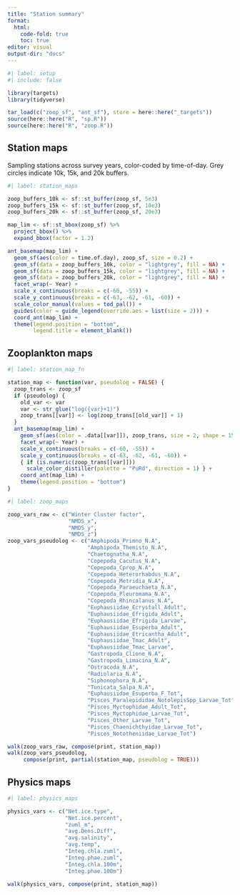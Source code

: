 ```yaml
---
title: "Station summary"
format:
  html:
    code-fold: true
    toc: true
editor: visual
output-dir: "docs"
---
```


```r
#| label: setup
#| include: false

library(targets)
library(tidyverse)

tar_load(c("zoop_sf", "ant_sf"), store = here::here("_targets"))
source(here::here("R", "sp.R"))
source(here::here("R", "zoop.R"))
```

## Station maps

Sampling stations across survey years, color-coded by time-of-day. Grey circles indicate 10k, 15k, and 20k buffers.

```r
#| label: station_maps

zoop_buffers_10k <- sf::st_buffer(zoop_sf, 5e3)
zoop_buffers_15k <- sf::st_buffer(zoop_sf, 10e3)
zoop_buffers_20k <- sf::st_buffer(zoop_sf, 20e3)

map_lim <- sf::st_bbox(zoop_sf) %>% 
  project_bbox() %>% 
  expand_bbox(factor = 1.2)

ant_basemap(map_lim) +
  geom_sf(aes(color = time.of.day), zoop_sf, size = 0.2) +
  geom_sf(data = zoop_buffers_10k, color = "lightgrey", fill = NA) +
  geom_sf(data = zoop_buffers_15k, color = "lightgrey", fill = NA) +
  geom_sf(data = zoop_buffers_20k, color = "lightgrey", fill = NA) +
  facet_wrap(~ Year) +
  scale_x_continuous(breaks = c(-60, -55)) +
  scale_y_continuous(breaks = c(-63, -62, -61, -60)) +
  scale_color_manual(values = tod_pal()) +
  guides(color = guide_legend(override.aes = list(size = 2))) +
  coord_ant(map_lim) +
  theme(legend.position = "bottom",
        legend.title = element_blank())
```

## Zooplankton maps

```r
#| label: station_map_fn

station_map <- function(var, pseudolog = FALSE) {
  zoop_trans <- zoop_sf
  if (pseudolog) {
    old_var <- var 
    var <- str_glue("log({var}+1)")
    zoop_trans[[var]] <- log(zoop_trans[[old_var]] + 1)
  }
  ant_basemap(map_lim) +
    geom_sf(aes(color = .data[[var]]), zoop_trans, size = 2, shape = 15) +
    facet_wrap(~ Year) +
    scale_x_continuous(breaks = c(-60, -55)) +
    scale_y_continuous(breaks = c(-63, -62, -61, -60)) +
    { if (is.numeric(zoop_trans[[var]])) 
      scale_color_distiller(palette = "PuRd", direction = 1) } +
    coord_ant(map_lim) +
    theme(legend.position = "bottom")
}

```

```r
#| label: zoop_maps

zoop_vars_raw <- c("Winter Cluster factor",
                   "NMDS_x",
                   "NMDS_y",
                   "NMDS_z")
zoop_vars_pseudolog <- c("Amphipoda_Primno_N.A",
                         "Amphipoda_Themisto_N.A",
                         "Chaetognatha_N.A",
                         "Copepoda_Cacutus_N.A",
                         "Copepoda_Cprop_N.A",
                         "Copepoda_Heterorhabdus_N.A",
                         "Copepoda_Metridia_N.A",
                         "Copepoda_Paraeuchaeta_N.A",
                         "Copepoda_Pleuromama_N.A",
                         "Copepoda_Rhincalanus_N.A",
                         "Euphausiidae_Ecrystall_Adult",
                         "Euphausiidae_Efrigida_Adult",
                         "Euphausiidae_Efrigida_Larvae",
                         "Euphausiidae_Esuperba_Adult",
                         "Euphausiidae_Etricantha_Adult",
                         "Euphausiidae_Tmac_Adult",
                         "Euphausiidae_Tmac_Larvae",
                         "Gastropoda_Clione_N.A",
                         "Gastropoda_Limacina_N.A",
                         "Ostracoda_N.A",
                         "Radiolaria_N.A",
                         "Siphonophora_N.A",
                         "Tunicata_Salpa_N.A",
                         "Euphausiidae_Esuperba_F_Tot",
                         "Pisces_Paralepididae_NotolepisSpp_Larvae_Tot",
                         "Pisces_Myctophidae_Adult_Tot",
                         "Pisces_Myctophidae_Larvae_Tot",
                         "Pisces_Other_Larvae_Tot",
                         "Pisces_Chaenichthyidae_Larvae_Tot",
                         "Pisces_Nototheniidae_Larvae_Tot")

walk(zoop_vars_raw, compose(print, station_map))
walk(zoop_vars_pseudolog, 
     compose(print, partial(station_map, pseudolog = TRUE)))

```

## Physics maps

```r
#| label: physics_maps

physics_vars <- c("Net.ice.type",
                  "Net.ice.percent",
                  "zuml_m",
                  "avg.Dens.Diff",
                  "avg.salinity",
                  "avg.temp",
                  "Integ.chla.zuml",
                  "Integ.phae.zuml",
                  "Integ.chla.100m",
                  "Integ.phae.100m")

walk(physics_vars, compose(print, station_map))

```
